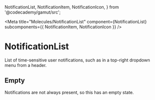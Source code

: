   NotificationList,
  NotificationItem,
  NotificationIcon,
} from '@codecademy/gamut/src';

<Meta
  title="Molecules/NotificationList"
  component={NotificationList}
  subcomponents={{ NotificationItem, NotificationIcon }}
/>

# NotificationList

<StoryStatus status="ready" />

List of time-sensitive user notifications, such as in a top-right dropdown
menu from a header.

<Preview>
  <Story name="NotificationsList">
    <NotificationList
      notifications={[
        {
          campaign: 'python-livestream',
          date: 1,
          iconSettings: {
            color: '#3069f0',
            backgroundColor: '#ffd500',
          },
          iconSlug: 'python',
          id: 'abc',
          link:
            'https://www.codecademy.com/courses/livestreams/projects/livestream-intro-to-statistics-in-python',
          text: 'Check out our Python livestream!',
          unread: true,
        },
        {
          campaign: 'pro-trial',
          date: 2,
          id: '123',
          imageUrl: 'https://bit.ly/2Ckp4eW',
          link:
            'https://www.codecademy.com/subscriptions/proSixMonthV2a/checkout',
          text:
            "It's your last day of Pro Trial! Sign up with Codecademy Pro to get helpful features like quizzes and projects and practice on the Codecademy Go mobile app!",
        },
      ]}
    />
  </Story>
</Preview>

<Props of={NotificationList} />

## Empty

Notifications are not always present, so this has an empty state.

<Preview>
  <Story name="Empty">
    <NotificationList notifications={[]} />
  </Story>
</Preview>
